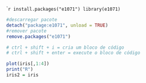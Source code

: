 ````r
install.packages("e1071")
library(e1071)
```


```r
#descarregar pacote
detach("package:e1071", unload = TRUE)
#remover pacote
remove.packages("e1071")
```

```r
# ctrl + shift + i = cria um bloco de código
# ctrl + shift + enter = execute o bloco de código
```

```r
plot(iris[,1:4])
print("R")
iris2 = iris
```

